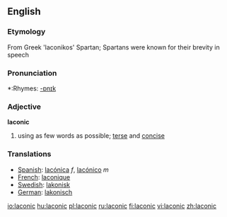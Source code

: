 ==English==

===Etymology===
{{rfe|needs Greek root}}
From Greek 'laconikos' Spartan; Spartans were known for their brevity in speech

===Pronunciation===
*:Rhymes: [[Rhymes:English:-ɒnɪk|-ɒnɪk]]

===Adjective===
'''laconic'''
# using as few words as possible; [[terse]] and [[concise]]

===Translations===
*[[Spanish]]: [[lacónica]] ''f'', [[lacónico]] ''m''
*[[French]]: [[laconique]] 
*[[Swedish]]: [[lakonisk]]
*[[German]]: [[lakonisch]]
[[io:laconic]]
[[hu:laconic]]
[[pl:laconic]]
[[ru:laconic]]
[[fi:laconic]]
[[vi:laconic]]
[[zh:laconic]]